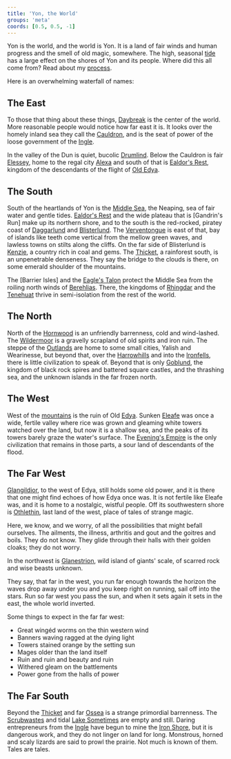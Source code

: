 ```yaml
---
title: 'Yon, the World'
groups: 'meta'
coords: [0.5, 0.5, -1]
---
```


Yon is the world, and the world is Yon. It is a land of fair winds and human progress and the smell of old magic, somewhere. The high, seasonal [tide]() has a large effect on the shores of Yon and its people. Where did this all come from? Read about my [process](about).

Here is an overwhelming waterfall of names:

## The East

To those that thing about these things, [Daybreak]() is the center of the world. More reasonable people would notice how far east it is. It looks over the homely inland sea they call the [Cauldron](), and is the seat of power of the loose government of the [Ingle]().

In the valley of the Dun is quiet, bucolic [Drumlind](). Below the Cauldron is fair [Elessey](), home to the regal city [Alexa]() and south of that is [Ealdor's Rest](), kingdom of the descendants of the flight of [Old Edya](edya).

## The South

South of the heartlands of Yon is the [Middle Sea](), the Neaping, sea of fair water and gentle tides. [Ealdor's Rest]() and the wide plateau that is [Gandrin's Run] make up its northern shore, and to the south is the red-rocked, piratey coast of [Daggarlund]() and [Blisterlund](). The [Verventongue]() is east of that, bay of islands like teeth come vertical from the mellow green waves, and lawless towns on stilts along the cliffs. On the far side of Blisterlund is [Kenzie](), a country rich in coal and gems. The [Thicket](), a rainforest south, is an unpenetrable denseness. They say the bridge to the clouds is there, on some emerald shoulder of the mountains.

The [Barrier Isles] and the [Eagle's Talon]() protect the Middle Sea from the roiling north winds of [Berehlias](). There, the kingdoms of [Rhingdar]() and the [Tenehuat]() thrive in semi-isolation from the rest of the world.

## The North

North of the [Hornwood]() is an unfriendly barrenness, cold and wind-lashed. The [Wildermoor]() is a gravelly scrapland of old spirits and iron ruin. The steppe of the [Outlands]() are home to some small cities, Yalish and Wearinesse, but beyond that, over the [Harrowhills]() and into the [Ironfells](), there is little civilization to speak of. Beyond that is only [Goblund](), the kingdom of black rock spires and battered square castles, and the thrashing sea, and the unknown islands in the far frozen north.

## The West

West of the [mountains]() is the ruin of Old [Edya](). Sunken [Eleafe]() was once a wide, fertile valley where rice was grown and gleaming white towers watched over the land, but now it is a shallow sea, and the peaks of its towers barely graze the water's surface. The [Evening's Empire]() is the only civilization that remains in those parts, a sour land of descendants of the flood. 

## The Far West

[Glangildior](), to the west of Edya, still holds some old power, and it is there that one might find echoes of how Edya once was. It is not fertile like Eleafe was, and it is home to a nostalgic, wistful people. Off its southwestern shore is [Othlethin](), last land of the west, place of tales of strange magic. 

Here, we know, and we worry, of all the possibilities that might befall ourselves. The ailments, the illness, arthritis and gout and the goitres and boils. They do not know. They glide through their halls with their golden cloaks; they do not worry.

In the northwest is [Glanestrion](), wild island of giants' scale, of scarred rock and wise beasts unknown.

They say, that far in the west, you run far enough towards the horizon the waves drop away under you and you keep right on running, sail off into the stars. Run so far west you pass the sun, and when it sets again it sets in the east, the whole world inverted.

Some things to expect in the far far west:

- Great wingéd worms on the thin western wind
- Banners waving ragged at the dying light
- Towers stained orange by the setting sun
- Mages older than the land itself
- Ruin and ruin and beauty and ruin
- Withered gleam on the battlements
- Power gone from the halls of power

## The Far South

Beyond the [Thicket]() and far [Ossea]() is a strange primordial barrenness. The [Scrubwastes]() and tidal [Lake Sometimes]() are empty and still. Daring entrepreneurs from the [Ingle]() have begun to mine the [Iron Shore](), but it is dangerous work, and they do not linger on land for long. Monstrous, horned and scaly lizards are said to prowl the prairie. Not much is known of them. Tales are tales.